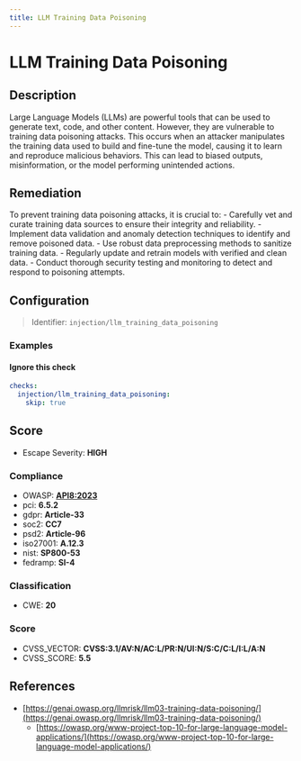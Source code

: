 ```yaml
---
title: LLM Training Data Poisoning
---
```


# LLM Training Data Poisoning

## Description

Large Language Models (LLMs) are powerful tools that can be used to generate text, code, and other content. However, they are vulnerable to training data poisoning attacks. This occurs when an attacker manipulates the training data used to build and fine-tune the model, causing it to learn and reproduce malicious behaviors. This can lead to biased outputs, misinformation, or the model performing unintended actions.


## Remediation

To prevent training data poisoning attacks, it is crucial to: - Carefully vet and curate training data sources to ensure their integrity and reliability. - Implement data validation and anomaly detection techniques to identify and remove poisoned data. - Use robust data preprocessing methods to sanitize training data. - Regularly update and retrain models with verified and clean data. - Conduct thorough security testing and monitoring to detect and respond to poisoning attempts.


## Configuration

> Identifier: `injection/llm_training_data_poisoning`



### Examples



#### Ignore this check

```yaml
checks:
  injection/llm_training_data_poisoning:
    skip: true
```




## Score

- Escape Severity: **<span className="high-severity">HIGH</span>**

### Compliance

- OWASP: **[API8:2023](https://github.com/OWASP/API-Security/blob/master/editions/2023/en/0xa8-security-misconfiguration.md)**
- pci: **6.5.2**
- gdpr: **Article-33**
- soc2: **CC7**
- psd2: **Article-96**
- iso27001: **A.12.3**
- nist: **SP800-53**
- fedramp: **SI-4**

### Classification

- CWE: **20**




### Score

- CVSS_VECTOR: **CVSS:3.1/AV:N/AC:L/PR:N/UI:N/S:C/C:L/I:L/A:N**
- CVSS_SCORE: **5.5**

## References

- [https://genai.owasp.org/llmrisk/llm03-training-data-poisoning/](https://genai.owasp.org/llmrisk/llm03-training-data-poisoning/)
  - [https://owasp.org/www-project-top-10-for-large-language-model-applications/](https://owasp.org/www-project-top-10-for-large-language-model-applications/)
  